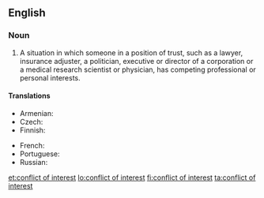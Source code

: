 ==English==
{{wikipedia}}

===Noun===
{{en-noun|head=[[conflict]] of [[interest]]|pl=conflicts of interest}}

# {{context|legal}} A situation in which someone in a position of trust, such as a lawyer, insurance adjuster, a politician, executive or director of a corporation or a medical research scientist or physician, has competing professional or personal interests.

====Translations====
{{trans-top|situation of a person in trust}}
* Armenian: {{t-|hy|շահերի բախում|tr=šaheri baxum|sc=Armn}}
* Czech: {{t-|cs|střet zájmů|m}}
* Finnish: {{t-|fi|eturistiriita}}
{{trans-mid}}
* French: {{t-|fr|conflit d'intérêts}}
* Portuguese: {{t-|pt|conflito de interesses|m}}
* Russian: {{t-|ru|конфликт интересов|sc=Cyrl}}
{{trans-bottom}}

[[et:conflict of interest]]
[[lo:conflict of interest]]
[[fi:conflict of interest]]
[[ta:conflict of interest]]